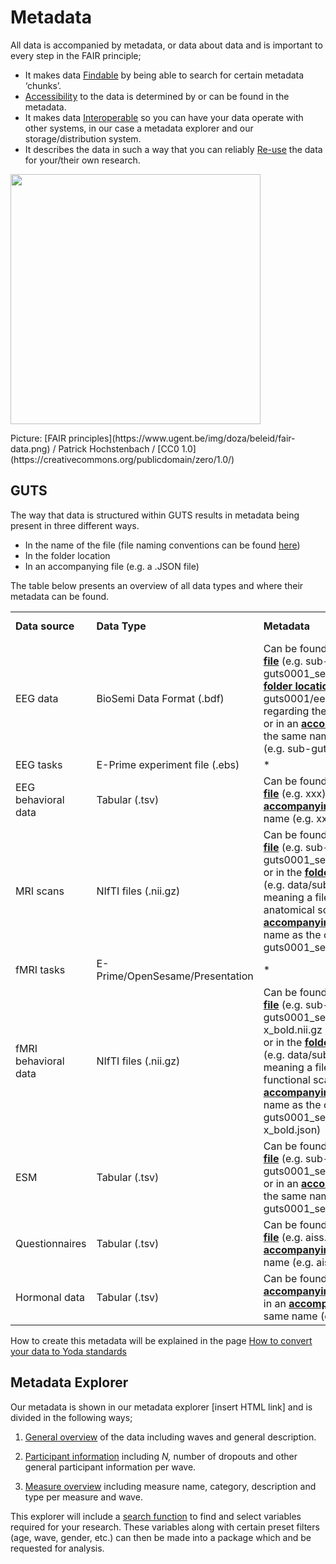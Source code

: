 # Metadata

All data is accompanied by metadata, or data about data and is important to every step in the FAIR principle; 

-   It makes data [Findable]{.underline} by being able to search for certain metadata 'chunks'.
-   [Accessibility]{.underline} to the data is determined by or can be found in the metadata.
-   It makes data [Interoperable]{.underline} so you can have your data operate with other systems, in our case a metadata explorer and our storage/distribution system.
-   It describes the data in such a way that you can reliably [Re-use]{.underline} the data for your/their own research.

![](images/fair-data.png){fig-align="right" width="400"}

Picture: \[FAIR principles\](https://www.ugent.be/img/doza/beleid/fair-data.png) / Patrick Hochstenbach / \[CC0 1.0\](https://creativecommons.org/publicdomain/zero/1.0/)

## GUTS

The way that data is structured within GUTS results in metadata being present in three different ways.

-   In the name of the file (file naming conventions can be found [here](https://eduardklap.github.io/guts-rdm/file-naming.html))
-   In the folder location
-   In an accompanying file (e.g. a .JSON file)

The table below presents an overview of all data types and where their metadata can be found.

|                      |                                 |                                                                                                                                                                                                                                                                                                                                                                                        |                                       |
|---------|---------|----------------------------------------------|---------|
| **Data source**      | **Data Type**                   | **Metadata**                                                                                                                                                                                                                                                                                                                                                                           | **Metadata format**                   |
| EEG data             | BioSemi Data Format (.bdf)      | Can be found in the [**name of the file**]{.underline} (e.g. sub-guts0001_ses01_X.bdf), or in the [**folder location**]{.underline} (e.g. data/sub-guts0001/eeg/\*, meaning a file regarding the anatomical scans), or in an [**accompanying file**]{.underline} with the same name as the original file (e.g. sub-guts0001_ses01_X.json)                                              | Filename, folder location, .json file |
| EEG tasks            | E-Prime experiment file (.ebs)  | \*                                                                                                                                                                                                                                                                                                                                                                                     | \*                                    |
| EEG behavioral data  | Tabular (.tsv)                  | Can be found in the [**name of the file**]{.underline} (e.g. xxx), or in an [**accompanying file**]{.underline} with the same name (e.g. xxx).                                                                                                                                                                                                                                         | Filename, .json file                  |
| MRI scans            | NIfTI files (.nii.gz)           | Can be found in the [**name of the file**]{.underline} (e.g. sub-guts0001_ses01_inplaneT2.nii.gz), or in the [**folder location**]{.underline} (e.g. data/sub-guts0001/anat/\*, meaning a file regarding the anatomical scans), or in an [**accompanying file**]{.underline} with the same name as the original file (e.g. sub-guts0001_ses01_inplaneT2.json)                          | Filename, folder location, .json file |
| fMRI tasks           | E-Prime/OpenSesame/Presentation | \*                                                                                                                                                                                                                                                                                                                                                                                     | \*                                    |
| fMRI behavioral data | NIfTI files (.nii.gz)           | Can be found in the [**name of the file**]{.underline} (e.g. sub-guts0001_ses01_task-x_bold.nii.gz or task-x_events.tsv), or in the [**folder location**]{.underline} (e.g. data/sub-guts0001/func/\*, meaning a file regarding the functional scans), or in an [**accompanying file**]{.underline} with the same name as the original file (e.g. sub-guts0001_ses01_task-x_bold.json) | Filename, folder location, .json file |
| ESM                  | Tabular (.tsv)                  | Can be found in the [**name of the file**]{.underline} (e.g. sub-guts0001_ses01_esmday01.tsv), or in an [**accompanying file**]{.underline} with the same name (e.g. sub-guts0001_ses-1_esmday01.json).                                                                                                                                                                                | Filename, .json file                  |
| Questionnaires       | Tabular (.tsv)                  | Can be found in the [**name of the file**]{.underline} (e.g. aiss.tsv), or in an [**accompanying file**]{.underline} with the same name (e.g. aiss.json).                                                                                                                                                                                                                              | Filename, .json file                  |
| Hormonal data        | Tabular (.tsv)                  | Can be found in the [**accompanying file**]{.underline} (e.g. x.tsv), or in an [**accompanying file**]{.underline} with the same name (e.g. x.json).                                                                                                                                                                                                                                   | Filename, .json file                  |

How to create this metadata will be explained in the page [How to convert your data to Yoda standards](https://eduardklap.github.io/guts-rdm/how-to-save-your-data.html)

## Metadata Explorer

Our metadata is shown in our metadata explorer \[insert HTML link\] and is divided in the following ways;

1.  [General overview]{.underline} of the data including waves and general description.

2.  [Participant information]{.underline} including *N,* number of dropouts and other general participant information per wave.

3.  [Measure overview]{.underline} including measure name, category, description and type per measure and wave.

This explorer will include a [search function]{.underline} to find and select variables required for your research. These variables along with certain preset filters (age, wave, gender, etc.) can then be made into a package which and be requested for analysis.
